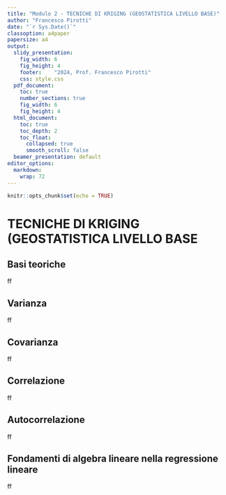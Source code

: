 ```yaml
---
title: "Modulo 2 - TECNICHE DI KRIGING (GEOSTATISTICA LIVELLO BASE)"
author: "Francesco Pirotti"
date: "`r Sys.Date()`"
classoption: a4paper
papersize: a4
output: 
  slidy_presentation: 
    fig_width: 6
    fig_height: 4
    footer:    "2024, Prof. Francesco Pirotti"
    css: style.css
  pdf_document:
    toc: true 
    number_sections: true  
    fig_width: 6
    fig_height: 4
  html_document:
    toc: true 
    toc_depth: 2
    toc_float:
      collapsed: true
      smooth_scroll: false 
  beamer_presentation: default
editor_options:
  markdown:
    wrap: 72
---
```


```r
knitr::opts_chunk$set(echo = TRUE)
```

# TECNICHE DI KRIGING (GEOSTATISTICA LIVELLO BASE {.Section1 .titlepage}

## Basi teoriche

ff

## Varianza

ff

## Covarianza

ff

## Correlazione

ff

## Autocorrelazione

ff

## Fondamenti di algebra lineare nella regressione lineare

ff
